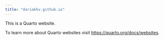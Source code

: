 ```yaml
---
title: "dariakhv.github.io"
---
```


This is a Quarto website.

To learn more about Quarto websites visit <https://quarto.org/docs/websites>.
